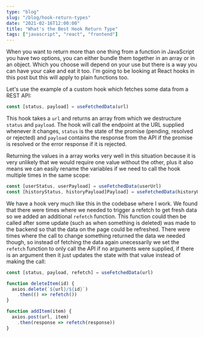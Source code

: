 ```yaml
---
type: "blog"
slug: "/blog/hook-return-types"
date: "2021-02-16T12:00:00"
title: "What's the Best Hook Return Type"
tags: ["javascript", "react", "frontend"]
---
```


When you want to return more than one thing from a function in JavaScript you have two options, you can either bundle them together in an array or in an object. Which you choose will depend on your use but there is a way you can have your cake and eat it too. I'm going to be looking at React hooks in this post but this will apply to plain functions too.

Let's use the example of a custom hook which fetches some data from a REST API:

```js
const [status, payload] = useFetchedData(url)
```
This hook takes a `url` and returns an array from which we destructure `status` and `payload`. The hook will call the endpoint at the URL supplied whenever it changes, `status` is the state of the promise (pending, resolved or rejected) and `payload` contains the response from the API if the promise is resolved or the error response if it is rejected. 

Returning the values in a array works very well in this situation because it is very unlikely that we would require one value without the other, plus it also means we can easily rename the variables if we need to call the hook multiple times in the same scope:

```js
const [userStatus, userPayload] = useFetchedData(userUrl)
const [historyStatus, historyPayload]Payload] = useFetchedData(historyUrl)
```

We have a hook very much like this in the codebase where I work. We found that there were times where we needed to trigger a refetch to get fresh data so we added an additional `refetch` function. This function could then be called after some update (such as when something is deleted) was made to the backend so that the data on the page could be refreshed. There were times where the call to change something returned the data we needed though, so instead of fetching the data again unecessarily we set the `refetch` function to only call the API if no arguments were supplied, if there is an argument then it just updates the state with that value instead of making the call:

```js
const [status, payload, refetch] = useFetchedData(url)

function deleteItem(id) {
  axios.delete(`${url}/${id}`)
    .then(() => refetch())
}

function addItem(item) {
  axios.post(url, item)
    .then(response => refetch(response))
}
```

